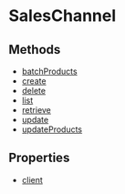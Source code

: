 
# SalesChannel

## Methods

- [batchProducts](../../SalesChannel/methods/js_sdk.admin.SalesChannel.batchProducts/page.mdx)
- [create](../../SalesChannel/methods/js_sdk.admin.SalesChannel.create/page.mdx)
- [delete](../../SalesChannel/methods/js_sdk.admin.SalesChannel.delete/page.mdx)
- [list](../../SalesChannel/methods/js_sdk.admin.SalesChannel.list/page.mdx)
- [retrieve](../../SalesChannel/methods/js_sdk.admin.SalesChannel.retrieve/page.mdx)
- [update](../../SalesChannel/methods/js_sdk.admin.SalesChannel.update/page.mdx)
- [updateProducts](../../SalesChannel/methods/js_sdk.admin.SalesChannel.updateProducts/page.mdx)

## Properties

- [client](../../SalesChannel/properties/js_sdk.admin.SalesChannel.client/page.mdx)

